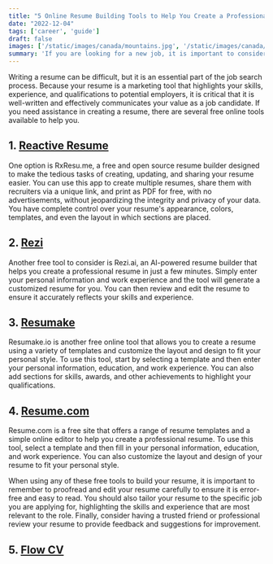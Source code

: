 ```yaml
---
title: "5 Online Resume Building Tools to Help You Create a Professional Resume"
date: "2022-12-04"
tags: ['career', 'guide']
draft: false
images: ['/static/images/canada/mountains.jpg', '/static/images/canada/toronto.jpg']
summary: 'If you are looking for a new job, it is important to consider building a professional resume. There are several free online tools that can help you create a professional-looking resume. Use these tools to select a template and fill in your personal information and work experience.'
---
```


Writing a resume can be difficult, but it is an essential part of the job search process. Because your resume is a marketing tool that highlights your skills, experience, and qualifications to potential employers, it is critical that it is well-written and effectively communicates your value as a job candidate. If you need assistance in creating a resume, there are several free online tools available to help you.

## 1. [Reactive Resume](https://rxresu.me/)

One option is RxResu.me, a free and open source resume builder designed to make the tedious tasks of creating, updating, and sharing your resume easier. You can use this app to create multiple resumes, share them with recruiters via a unique link, and print as PDF for free, with no advertisements, without jeopardizing the integrity and privacy of your data. You have complete control over your resume's appearance, colors, templates, and even the layout in which sections are placed. 
<div>
    
</div>

## 2. [Rezi](https://www.rezi.ai/ai-resume-builder)

Another free tool to consider is Rezi.ai, an AI-powered resume builder that helps you create a professional resume in just a few minutes.
Simply enter your personal information and work experience and the tool will generate a customized resume for you. You can then review and
edit the resume to ensure it accurately reflects your skills and experience.

## 3. [Resumake](https://resumake.io/)

Resumake.io is another free online tool that allows you to create a resume using a variety of templates and customize the layout and design
to fit your personal style. To use this tool, start by selecting a template and then enter your personal information, education, and work experience.
You can also add sections for skills, awards, and other achievements to highlight your qualifications.

## 4. [Resume.com](https://www.resume.com/)

Resume.com is a free site that offers a range of resume templates and a simple online editor to help you create a professional resume.
To use this tool, select a template and then fill in your personal information, education, and work experience. You can also customize the
layout and design of your resume to fit your personal style.

When using any of these free tools to build your resume, it is important to remember to proofread and edit your resume carefully to
ensure it is error-free and easy to read. You should also tailor your resume to the specific job you are applying for, highlighting
the skills and experience that are most relevant to the role. Finally, consider having a trusted friend or professional review your resume
to provide feedback and suggestions for improvement.

## 5. [Flow CV](https://flowcv.com/)

